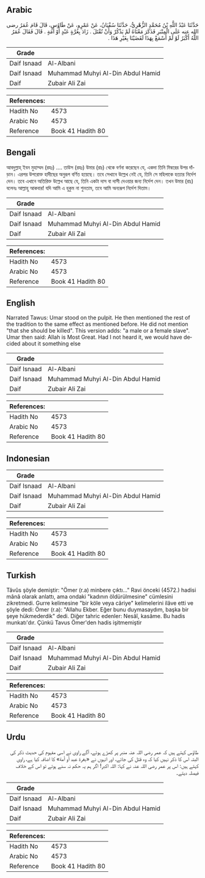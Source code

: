 ## Arabic


<div dir="rtl" lang="ar" style={{fontSize:'larger',backgroundColor:'#f8f9fa',padding:20}}>
حَدَّثَنَا عَبْدُ اللَّهِ بْنُ مُحَمَّدٍ الزُّهْرِيُّ، حَدَّثَنَا سُفْيَانُ، عَنْ عَمْرٍو، عَنْ طَاوُسٍ، قَالَ قَامَ عُمَرُ رضى الله عنه عَلَى الْمِنْبَرِ فَذَكَرَ مَعْنَاهُ لَمْ يَذْكُرْ وَأَنْ تُقْتَلَ ‏.‏ زَادَ بِغُرَّةٍ عَبْدٍ أَوْ أَمَةٍ ‏.‏ قَالَ فَقَالَ عُمَرُ اللَّهُ أَكْبَرُ لَوْ لَمْ أَسْمَعْ بِهَذَا لَقَضَيْنَا بِغَيْرِ هَذَا ‏.‏
</div>
<div style={{backgroundColor:'#f8f9fa',padding:20, marginBottom: 10}}><table> <thead> <tr> <th>Grade</th> <th></th> </tr> </thead> <tbody> <tr><td>Daif Isnaad</td><td>Al-Albani</td></tr><tr><td>Daif Isnaad</td><td>Muhammad Muhyi Al-Din Abdul Hamid</td></tr><tr><td>Daif</td><td>Zubair Ali Zai</td></tr></tbody></table><table> <thead> <tr> <th>References:</th> <th></th> </tr> </thead> <tbody><tr><td>Hadith No</td><td>4573</td></tr><tr><td>Arabic No</td><td>4573</td></tr><tr><td>Reference</td><td>Book 41 Hadith 80</td></tr></tbody></table></div>

## Bengali


<div dir="ltr" lang="bn" style={{fontSize:'larger',backgroundColor:'#f8f9fa',padding:20}}>
আবদুল্লাহ্‌ ইবন মুহাম্মদ (রহঃ) .... তাউস (রহঃ) উমার (রাঃ) থেকে বর্ণনা করেছেন যে, একদা তিনি মিম্বরের উপর দাঁড়ান। এরপর উপরোক্ত হাদীছের অনুরূপ বর্ণিত হয়েছে। তবে সেখানে উল্লেখ নেই যে, তিনি সে মহিলাকে হত্যার নির্দেশ দেন। তবে এখানে অতিরিক্ত উল্লেখ আছে যে, তিনি একটা দাস বা দাসী দেওয়ার জন্য নির্দেশ দেন। তখন উমার (রাঃ) বলেনঃ আল্লাহু আকবার! যদি আমি এ হুকুম না শুনতাম, তবে আমি অন্যরূপ নির্দেশ দিতাম।
</div>
<div style={{backgroundColor:'#f8f9fa',padding:20, marginBottom: 10}}><table> <thead> <tr> <th>Grade</th> <th></th> </tr> </thead> <tbody> <tr><td>Daif Isnaad</td><td>Al-Albani</td></tr><tr><td>Daif Isnaad</td><td>Muhammad Muhyi Al-Din Abdul Hamid</td></tr><tr><td>Daif</td><td>Zubair Ali Zai</td></tr></tbody></table><table> <thead> <tr> <th>References:</th> <th></th> </tr> </thead> <tbody><tr><td>Hadith No</td><td>4573</td></tr><tr><td>Arabic No</td><td>4573</td></tr><tr><td>Reference</td><td>Book 41 Hadith 80</td></tr></tbody></table></div>

## English


<div dir="ltr" lang="en" style={{fontSize:'larger',backgroundColor:'#f8f9fa',padding:20}}>
Narrated Tawus: Umar stood on the pulpit. He then mentioned the rest of the tradition to the same effect as mentioned before. He did not mention "that she should be killed". This version adds: "a male or a female slave". Umar then said: Allah is Most Great. Had I not heard it, we would have decided about it something else
</div>
<div style={{backgroundColor:'#f8f9fa',padding:20, marginBottom: 10}}><table> <thead> <tr> <th>Grade</th> <th></th> </tr> </thead> <tbody> <tr><td>Daif Isnaad</td><td>Al-Albani</td></tr><tr><td>Daif Isnaad</td><td>Muhammad Muhyi Al-Din Abdul Hamid</td></tr><tr><td>Daif</td><td>Zubair Ali Zai</td></tr></tbody></table><table> <thead> <tr> <th>References:</th> <th></th> </tr> </thead> <tbody><tr><td>Hadith No</td><td>4573</td></tr><tr><td>Arabic No</td><td>4573</td></tr><tr><td>Reference</td><td>Book 41 Hadith 80</td></tr></tbody></table></div>

## Indonesian


<div dir="ltr" lang="id" style={{fontSize:'larger',backgroundColor:'#f8f9fa',padding:20}}>

</div>
<div style={{backgroundColor:'#f8f9fa',padding:20, marginBottom: 10}}><table> <thead> <tr> <th>Grade</th> <th></th> </tr> </thead> <tbody> <tr><td>Daif Isnaad</td><td>Al-Albani</td></tr><tr><td>Daif Isnaad</td><td>Muhammad Muhyi Al-Din Abdul Hamid</td></tr><tr><td>Daif</td><td>Zubair Ali Zai</td></tr></tbody></table><table> <thead> <tr> <th>References:</th> <th></th> </tr> </thead> <tbody><tr><td>Hadith No</td><td>4573</td></tr><tr><td>Arabic No</td><td>4573</td></tr><tr><td>Reference</td><td>Book 41 Hadith 80</td></tr></tbody></table></div>

## Turkish


<div dir="ltr" lang="tr" style={{fontSize:'larger',backgroundColor:'#f8f9fa',padding:20}}>
Tâvûs şöyle demiştir: "Ömer (r.a) minbere çıktı..." Ravi önceki (4572.) hadisi mânâ olarak anlattı, ama ondaki "kadının öldürülmesine" cümlesini zikretmedi. Gurre kelimesine "bir köle veya câriye" kelimelerini ilâve etti ve şöyle dedi: Ömer (r.a): "Allahu Ekber. Eğer bunu duymasaydım, başka bir şeye hükmederdik" dedi. Diğer tahric edenler: Nesâî, kasâme. Bu hadis munkatı'dır. Çünkü Tavus Ömer'den hadis işitmemiştir
</div>
<div style={{backgroundColor:'#f8f9fa',padding:20, marginBottom: 10}}><table> <thead> <tr> <th>Grade</th> <th></th> </tr> </thead> <tbody> <tr><td>Daif Isnaad</td><td>Al-Albani</td></tr><tr><td>Daif Isnaad</td><td>Muhammad Muhyi Al-Din Abdul Hamid</td></tr><tr><td>Daif</td><td>Zubair Ali Zai</td></tr></tbody></table><table> <thead> <tr> <th>References:</th> <th></th> </tr> </thead> <tbody><tr><td>Hadith No</td><td>4573</td></tr><tr><td>Arabic No</td><td>4573</td></tr><tr><td>Reference</td><td>Book 41 Hadith 80</td></tr></tbody></table></div>

## Urdu


<div dir="rtl" lang="ur" style={{fontSize:'larger',backgroundColor:'#f8f9fa',padding:20}}>
طاؤس کہتے ہیں کہ عمر رضی اللہ عنہ منبر پر کھڑے ہوئے، آگے راوی نے اسی مفہوم کی حدیث ذکر کی البتہ اس کا ذکر نہیں کیا کہ وہ قتل کی جائے، اور انہوں نے «بغرة عبد أو أمة» کا اضافہ کیا ہے، راوی کہتے ہیں: اس پر عمر رضی اللہ عنہ نے کہا: اللہ اکبر! اگر ہم یہ حکم نہ سنے ہوتے تو اس کے خلاف فیصلہ دیتے۔
</div>
<div style={{backgroundColor:'#f8f9fa',padding:20, marginBottom: 10}}><table> <thead> <tr> <th>Grade</th> <th></th> </tr> </thead> <tbody> <tr><td>Daif Isnaad</td><td>Al-Albani</td></tr><tr><td>Daif Isnaad</td><td>Muhammad Muhyi Al-Din Abdul Hamid</td></tr><tr><td>Daif</td><td>Zubair Ali Zai</td></tr></tbody></table><table> <thead> <tr> <th>References:</th> <th></th> </tr> </thead> <tbody><tr><td>Hadith No</td><td>4573</td></tr><tr><td>Arabic No</td><td>4573</td></tr><tr><td>Reference</td><td>Book 41 Hadith 80</td></tr></tbody></table></div>